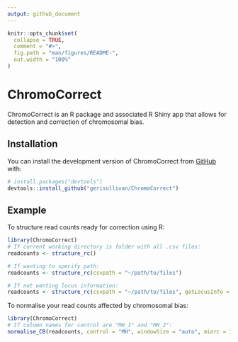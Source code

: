 ```yaml
---
output: github_document
---
```


<!-- README.md is generated from README.Rmd. Please edit that file -->

```r
knitr::opts_chunk$set(
  collapse = TRUE,
  comment = "#>",
  fig.path = "man/figures/README-",
  out.width = "100%"
)
```

# ChromoCorrect

<!-- badges: start -->
<!-- badges: end -->

ChromoCorrect is an R package and associated R Shiny app that allows for detection and correction of chromosomal bias.

## Installation

You can install the development version of ChromoCorrect from [GitHub](https://github.com/) with:

``` r
# install.packages("devtools")
devtools::install_github("gerisullivan/ChromoCorrect")
```

## Example

To structure read counts ready for correction using R:

```r
library(ChromoCorrect)
# If current working directory is folder with all .csv files:
readcounts <- structure_rc()

# If wanting to specify path:
readcounts <- structure_rc(csvpath = "~/path/to/files")

# If not wanting locus information:
readcounts <- structure_rc(csvpath = "~/path/to/files", getLocusInfo = FALSE)
```

To normalise your read counts affected by chromosomal bias:

```r
library(ChromoCorrect)
# If column names for control are "MH_1" and "MH_2":
normalise_CB(readcounts, control = "MH", windowSize = "auto", minrc = 10, writePlots = TRUE, locusInfo = TRUE, path = "~/path/to/files")
```



